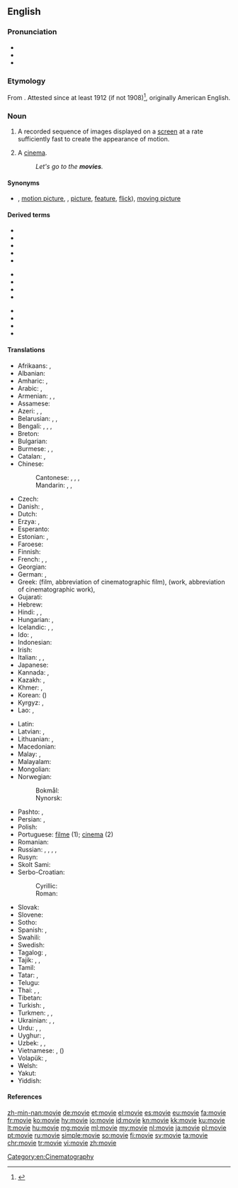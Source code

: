 ==English==

===Pronunciation===
* {{IPA|/ˈmuːvi/|lang=en}}
* {{audio|en-us-movie.ogg|Audio (US)|lang=en}}
* {{rhymes|uːvi|lang=en}}

===Etymology===
From {{m|en|moving picture|moving (picture)}}. Attested since at least 1912 (if not 1908)<ref>{{EtymOnLine}}</ref>, originally American English.

===Noun===
{{en-noun}}

#  A recorded sequence of images displayed on a [[screen]] at a rate sufficiently fast to create the appearance of motion. 
# {{label|en|usually|[[pluralize]]d}} A [[cinema]].
#: ''Let's go to the '''movies'''.''

====Synonyms====
* {{l|en|film}}, [[motion picture]], {{l|en|photoplay}}, [[picture]], [[feature]], [[flick]]), [[moving picture]]

====Derived terms====
{{rel-top3|Terms derived from ''movie''}}
* {{l|en|action movie}}
* {{l|en|adult movie}}
* {{l|en|B-movie}}
* {{l|en|home movie}}
* {{l|en|horror movie}}
{{rel-mid3}}
* {{l|en|moviehouse}}
* {{l|en|movieland}}
* {{l|en|movie star}}
* {{l|en|movie theater}}
{{rel-mid3}}
* {{l|en|movieverse}}
* {{l|en|popcorn movie}}
* {{l|en|slasher movie}}
* {{l|en|tentpole movie}}
{{rel-bottom}}

====Translations====
{{trans-top|motion picture}}
* Afrikaans: {{t|af|fliek}}, {{t|af|rolprent}}
* Albanian: {{t+|sq|film|m}}
* Amharic: {{t|am|ፊልም|sc=Ethi}}, {{t|am|ተላዋሽ|sc=Ethi}}
* Arabic: {{t|ar|فِيلْم|m|tr=film}}, {{t|ar|فِلْم|m}}
* Armenian: {{t+|hy|ֆիլմ}}, {{t+|hy|կինոնկար|sc=Armn}}, {{t+|hy|կինո|sc=Armn}}
* Assamese: {{t|as|চলচ্চিত্ৰ|sc=Beng|tr=calaccitra}}
* Azeri: {{t+|az|film}}, {{t+|az|kino}}, {{t|az|kinofilm}}
* Belarusian: {{t|be|фільм|m}}, {{t|be|кіно́|n|sc=Cyrl}}, {{t|be|кінафі́льм|m|sc=Cyrl}}
* Bengali: {{t|bn|মুভি|tr=muvi|sc=Beng}}, {{t|bn|মুভী|tr=muvi|sc=Beng}}, {{t|bn|ফিল্ম|tr=philm|sc=Beng}}, {{t|bn|সিনেমা|tr=sinema|sc=Beng}}
* Breton: {{t|br|film|m}}
* Bulgarian: {{t+|bg|филм|m}}
* Burmese: {{t+|my|ဇာတ်ကား|sc=Mymr}}, {{t+|my|ဘိုင်စကုတ်|sc=Mymr}}, {{t|my|ရုပ်ရှင်|sc=Mymr}}
* Catalan: {{t+|ca|pel·lícula|f}}, {{t+|ca|film|m}}
* Chinese:
*: Cantonese: {{t|yue|戲|sc=Hani}}, {{t|yue|戏|tr=hei3|sc=Hani}}, {{t|yue|電影|sc=Hani}}, {{t|yue|电影|tr=din6 jing2|sc=Hani}}
*: Mandarin: {{t+|cmn|電影|sc=Hani}}, {{t+|cmn|电影|tr=diànyǐng|sc=Hani}}, {{t+|cmn|影片|tr=yǐngpiàn|sc=Hani}}
* Czech: {{t+|cs|film|m}}
* Danish: {{t+|da|film|c}}, {{t+|da|biograf|c}}
* Dutch: {{t+|nl|film|m}}
* Erzya: {{t|myv|эрянеявкс|sc=Cyrl}}, {{t|myv|эрямарт}}
* Esperanto: {{t|eo|filmo}}
* Estonian: {{t+|et|film}}, {{t|et|kinofilm}}
* Faroese: {{t|fo|filmur|m}}
* Finnish: {{t+|fi|elokuva}}
* French: {{t+|fr|cinéma|m}}, {{t+|fr|film|m}}, {{t+|fr|œuvre cinématographique|f}}
* Georgian: {{t|ka|ფილმი|sc=Geor}}
* German: {{t+|de|Film|m}}, {{t+|de|Spielfilm|m}}
* Greek: {{t+|el|ταινία|f}} (film, abbreviation of cinematographic film), {{t+|el|έργο|n}} (work, abbreviation of cinematographic work), {{t+|el|φιλμ|n}}
* Gujarati: {{t|gu|ચિત્રપટ|tr=citrapaṭ}}
* Hebrew: {{t+|he|סֶרֶט|m|tr=séret'}}
* Hindi: {{t+|hi|फ़िल्म}}, {{t+|hi|चलचित्र|sc=Deva}}, {{t+|hi|सिनेमा|sc=Deva}}
* Hungarian: {{t+|hu|film}}, {{t+|hu|mozi}}
* Icelandic: {{t+|is|bíómynd|f}}, {{t+|is|mynd|f}}, {{t+|is|kvikmynd|f}}
* Ido: {{t+|io|filmo}}, {{t+|io|cinematografuro}}
* Indonesian: {{t+|id|film}}
* Irish: {{t|ga|scannán|m}}
* Italian: {{t+|it|cinema|m}}, {{t+|it|film|m}}, {{t+|it|pellicola|f}}
* Japanese: {{t+|ja|映画|tr=えいが, eiga}}
* Kannada: {{t|kn|ಸಿನಮಾ|sc=Knda}}, {{t+|kn|ಓಡುತಿಟ್ಟ|sc=Knda}}
* Kazakh: {{t+|kk|фильм|sc=Cyrl}}, {{t+|kk|кино|sc=Cyrl}}
* Khmer: {{t+|km|កុន|tr=kon|sc=Khmr}}, {{t+|km|ភាពយន្ត|tr=pʰiepyʊən|sc=Khmr}}
* Korean: {{t+|ko|영화|sc=Hang}} ({{t|ko|映畫|sc=Hani}})
* Kyrgyz: {{t|ky|фильм|sc=Cyrl}}, {{t|ky|кино|sc=Cyrl}}
* Lao: {{t|lo|ຟີມ|sc=Laoo}}, {{t|lo|ຫນັງ|sc=Laoo}}
{{trans-mid}}
* Latin: {{t|la|pictura cinematographica|f}}
* Latvian: {{t|lv|filma|f}}, {{t|lv|kinofilma|f}}
* Lithuanian: {{t|lt|filmas|m}}, {{t+|lt|kinas|m}}
* Macedonian: {{t|mk|филм|m}}
* Malay: {{t|ms|wayang}}, {{t|ms|filem}}
* Malayalam: {{t+|ml|ചലച്ചിത്രം|sc=Mlym}}
* Mongolian: {{t+|mn|кино|sc=Cyrl}}
* Norwegian:
*: Bokmål: {{t+|nb|film|m}}
*: Nynorsk: {{t|nn|film|m}}
* Pashto: {{t|ps|پلم|m|tr=Pilm, Pilëm|sc=ps-Arab}}, {{t|ps|خوځنده انځور|m|tr=xwëźënda anźor|sc=ps-Arab}}
* Persian: {{t+|fa|فیلم|tr=film}}, {{t+|fa|سینما|tr=sinemâ|sc=fa-Arab}}
* Polish: {{t+|pl|film|m}}
* Portuguese: [[filme]] {{g|m}} (1); [[cinema]] {{g|m}} (2)
* Romanian: {{t+|ro|film|n}}
* Russian: {{t+|ru|фильм|m}}, {{t+|ru|кино́|n}}, {{t+|ru|кинофи́льм|m}}, {{t+|ru|кинокарти́на|f}}, {{t+|ru|карти́на|f}}
* Rusyn: {{t|rue|фільм|m|sc=Cyrl}}
* Skolt Sami: {{t|sms|fiˊlmm}}
* Serbo-Croatian:
*: Cyrillic: {{t|sh|филм|m|sc=Cyrl}}
*: Roman: {{t+|sh|film|m}}
* Slovak: {{t+|sk|film|m}}
* Slovene: {{t+|sl|film|m}}
* Sotho: {{t|st|fileme}}
* Spanish: {{t+|es|película|f}}, {{t+|es|cine|m}}
* Swahili: {{t+|sw|filamu}}
* Swedish: {{t+|sv|bio|c}}
* Tagalog: {{t|tl|sine}}, {{t|tl|pelikula}}
* Tajik: {{t|tg|кино|sc=Cyrl}}, {{t|tg|филм|sc=Cyrl}}, {{t|tg|синамо|sc=Cyrl}}
* Tamil: {{t+|ta|திரைப்படம்|sc=Taml}}
* Tatar: {{t|tt|фильм|sc=Cyrl}}, {{t|tt|кино|sc=Cyrl}}
* Telugu: {{t+|te|చలనచిత్రం}}
* Thai: {{t+|th|ฟิล์ม|tr=fim}}, {{t+|th|ภาพยนตร์|tr=pâap-pá-yon|sc=Thai}}, {{t+|th|หนัง|tr=nǎng|sc=Thai}}
* Tibetan: {{t|bo|གློག་བརྙན|sc=Tibt}}
* Turkish: {{t+|tr|sinema}}, {{t+|tr|film}}
* Turkmen: {{t|tk|kinofilm}}, {{t|tk|film}}, {{t|tk|kino}}
* Ukrainian: {{t|uk|фільм|m}}, {{t+|uk|кіно́|n}}, {{t|uk|кінофі́льм|m|sc=Cyrl}}
* Urdu: {{t|ur|فلم|tr=film}}, {{t|ur|سنیما|tr=sinemā|sc=ur-Arab}}, {{t|ur|چلچتر|m|tr=calcitra|sc=ur-Arab}}
* Uyghur: {{t|ug|فىلىم|sc=ug-Arab}}, {{t|ug|كىنو|sc=ug-Arab}}
* Uzbek: {{t+|uz|kino}}, {{t+|uz|film}}, {{t+|uz|kinofilm}}
* Vietnamese: {{t+|vi|phim}}, {{t|vi|điện ảnh}} ({{t|vi|電影|sc=Hani}})
* Volapük: {{qualifier|collective}} {{t|vo|biomagodem}}, {{qualifier|cartoon}} {{t|vo|däsinotabioskop}}
* Welsh: {{t+|cy|ffilm|f}}
* Yakut: {{t|sah|киинэ|sc=Cyrl}}
* Yiddish: {{t|yi|פֿילם|m|sc=Hebr}}
{{trans-bottom}}

====References====
<references />

[[Category:en:Cinematography]]

[[zh-min-nan:movie]]
[[de:movie]]
[[et:movie]]
[[el:movie]]
[[es:movie]]
[[eu:movie]]
[[fa:movie]]
[[fr:movie]]
[[ko:movie]]
[[hy:movie]]
[[io:movie]]
[[id:movie]]
[[kn:movie]]
[[kk:movie]]
[[ku:movie]]
[[lt:movie]]
[[hu:movie]]
[[mg:movie]]
[[ml:movie]]
[[my:movie]]
[[nl:movie]]
[[ja:movie]]
[[pl:movie]]
[[pt:movie]]
[[ru:movie]]
[[simple:movie]]
[[so:movie]]
[[fi:movie]]
[[sv:movie]]
[[ta:movie]]
[[chr:movie]]
[[tr:movie]]
[[vi:movie]]
[[zh:movie]]